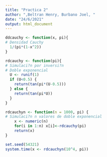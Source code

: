 ```yaml
---
title: "Practica 2"
author: ",Beltran Henry, Burbano Joel, "
date: "24/6/2021"
output: html_document
---
```


```r
ddcauchy <- function(x, pi){
# Densidad Cauchy
  1/(pi*(1-x^2))
}

rdcauchy <- function(pi){
# Simulaci?n por inversi?n
# Doble exponencial
  U <- runif(1)
  if (U<0.5) {
    return(tan(pi*(U-0.5)))
  } else {
    return(tan(pi*U))
  }
}

rdcauchyn <- function(n = 1000, pi) {
# Simulaci?n n valores de doble exponencial
    x <- numeric(n)
    for(i in 1:n) x[i]<-rdcauchy(pi)
    return(x)
}

```

```r
set.seed(54321)
system.time(x <- rdcauchyn(10^4, pi))
```


